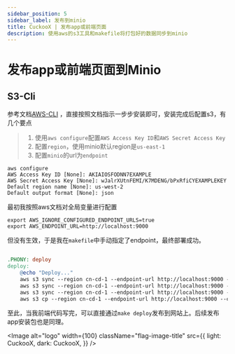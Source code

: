```yaml
---
sidebar_position: 5
sidebar_label: 发布到minio
title: CuckooX | 发布app或前端页面
description: 使用aws的s3工具和makefile将打包好的数据同步到minio
---
```




# 发布app或前端页面到Minio
## S3-Cli

参考文档[AWS-CLI](https://docs.aws.amazon.com/cli/latest/userguide/cli-authentication-short-term.html) ，直接按照文档指示一步步安装即可，安装完成后配置s3，有几个要点

>  1. 使用`aws configure`配置`AWS Access Key ID`和`AWS Secret Access Key`
>  2. 配置`region`，使用minio默认region是`us-east-1`
>  3. 配置`minio`的url为`endpoint`

```shell
aws configure
AWS Access Key ID [None]: AKIAIOSFODNN7EXAMPLE
AWS Secret Access Key [None]: wJalrXUtnFEMI/K7MDENG/bPxRfiCYEXAMPLEKEY
Default region name [None]: us-west-2
Default output format [None]: json
```

最初我按照aws文档对全局变量进行配置
```shell
export AWS_IGNORE_CONFIGURED_ENDPOINT_URLS=true
export AWS_ENDPOINT_URL=http://localhost:9000
```
但没有生效，于是我在`makefile`中手动指定了endpoint，最终部署成功。


```makefile

.PHONY: deploy
deploy:
	@echo "Deploy..."
	aws s3 sync --region cn-cd-1 --endpoint-url http://localhost:9000 --cache-control "public, max-age=31536000, immutable" --exclude ".DS_Store" ./build/docs/assets s3://static/docs/assets/
	aws s3 sync --region cn-cd-1 --endpoint-url http://localhost:9000 --cache-control "public, max-age=300" --delete ./build/docs/img s3://static/docs/img/
	aws s3 sync --region cn-cd-1 --endpoint-url http://localhost:9000 --cache-control "public, max-age=300" --exact-timestamps --delete --exclude "*" --include "*.html" ./build/docs s3://static/docs/
	aws s3 cp --region cn-cd-1 --endpoint-url http://localhost:9000 --cache-control "public, max-age=30" ./build/docs/sitemap.xml s3://static/docs/

```

至此，当我前端代码写完，可以直接通过`make deploy`发布到网站上。后续发布app安装包也是同理。


<Image
    alt="logo"
    width={100}
    className="flag-image-title"
    src={{
        light: CuckooX,
        dark: CuckooX,
    }}
/>


<br />
<br />
